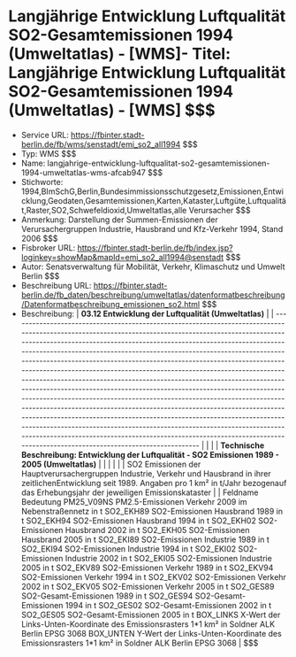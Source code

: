 # Langjährige Entwicklung Luftqualität SO2-Gesamtemissionen 1994 (Umweltatlas) - [WMS]- Titel: Langjährige Entwicklung Luftqualität SO2-Gesamtemissionen 1994 (Umweltatlas) - [WMS] $$$
- Service URL: https://fbinter.stadt-berlin.de/fb/wms/senstadt/emi_so2_all1994 $$$
- Typ: WMS $$$
- Name: langjahrige-entwicklung-luftqualitat-so2-gesamtemissionen-1994-umweltatlas-wms-afcab947 $$$
- Stichworte: 1994,BImSchG,Berlin,Bundesimmissionsschutzgesetz,Emissionen,Entwicklung,Geodaten,Gesamtemissionen,Karten,Kataster,Luftgüte,Luftqualität,Raster,SO2,Schwefeldioxid,Umweltatlas,alle Verursacher $$$
- Anmerkung: Darstellung der Summen-Emissionen der Verursachergruppen Industrie, Hausbrand und Kfz-Verkehr 1994, Stand 2006 $$$
- Fisbroker URL: https://fbinter.stadt-berlin.de/fb/index.jsp?loginkey=showMap&mapId=emi_so2_all1994@senstadt $$$
- Autor: Senatsverwaltung für Mobilität, Verkehr, Klimaschutz und Umwelt Berlin $$$
- Beschreibung URL: https://fbinter.stadt-berlin.de/fb_daten/beschreibung/umweltatlas/datenformatbeschreibung/Datenformatbeschreibung_emissionen_so2.html $$$
- Beschreibung: | **03.12 Entwicklung der Luftqualität (Umweltatlas)**                                                                                                                                                                                                                                                                                                                                                                                                                                                                                                                                                                                                                                                                                                                                                                                                                                                                                                                                                                                                    |
| ------------------------------------------------------------------------------------------------------------------------------------------------------------------------------------------------------------------------------------------------------------------------------------------------------------------------------------------------------------------------------------------------------------------------------------------------------------------------------------------------------------------------------------------------------------------------------------------------------------------------------------------------------------------------------------------------------------------------------------------------------------------------------------------------------------------------------------------------------------------------------------------------------------------------------------------------------------------------------------------------------------------------------------------------------- |
|                                                                                                                                                                                                                                                                                                                                                                                                                                                                                                                                                                                                                                                                                                                                                                                                                                                                                                                                                                                                                                                         |
| **Technische Beschreibung: Entwicklung der Luftqualität - SO2 Emissionen 1989 - 2005 (Umweltatlas)**                                                                                                                                                                                                                                                                                                                                                                                                                                                                                                                                                                                                                                                                                                                                                                                                                                                                                                                                                    |
|                                                                                                                                                                                                                                                                                                                                                                                                                                                                                                                                                                                                                                                                                                                                                                                                                                                                                                                                                                                                                                                         |
|                                                                                                                                                                                                                                                                                                                                                                                                                                                                                                                                                                                                                                                                                                                                                                                                                                                                                                                                                                                                                                                         |
| SO2 Emissionen der Hauptverursachergruppen Industrie, Verkehr und Hausbrand in ihrer zeitlichenEntwicklung seit 1989\. Angaben pro 1 km² in t/Jahr bezogenauf das Erhebungsjahr der jeweiligen Emissionskataster                                                                                                                                                                                                                                                                                                                                                                                                                                                                                                                                                                                                                                                                                                                                                                                                                                        |
| Feldname Bedeutung PM25\_V09NS PM2.5-Emissionen Verkehr 2009 im Nebenstraßennetz in t SO2\_EKH89 SO2-Emissionen Hausbrand 1989 in t SO2\_EKH94 SO2-Emissionen Hausbrand 1994 in t SO2\_EKH02 SO2-Emissionen Hausbrand 2002 in t SO2\_EKH05 SO2-Emissionen Hausbrand 2005 in t SO2\_EKI89 SO2-Emissionen Industrie 1989 in t SO2\_EKI94 SO2-Emissionen Industrie 1994 in t SO2\_EKI02 SO2-Emissionen Industrie 2002 in t SO2\_EKI05 SO2-Emissionen Industrie 2005 in t SO2\_EKV89 SO2-Emissionen Verkehr 1989 in t SO2\_EKV94 SO2-Emissionen Verkehr 1994 in t SO2\_EKV02 SO2-Emissionen Verkehr 2002 in t SO2\_EKV05 SO2-Emissionen Verkehr 2005 in t SO2\_GES89 SO2-Gesamt-Emissionen 1989 in t SO2\_GES94 SO2-Gesamt-Emissionen 1994 in t SO2\_GES02 SO2-Gesamt-Emissionen 2002 in t SO2\_GES05 SO2-Gesamt-Emissionen 2005 in t BOX\_LINKS X-Wert der Links-Unten-Koordinate des Emissionsrasters 1\*1 km² in Soldner ALK Berlin EPSG 3068 BOX\_UNTEN Y-Wert der Links-Unten-Koordinate des Emissionsrasters 1\*1 km² in Soldner ALK Berlin EPSG 3068 | $$$
